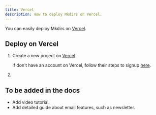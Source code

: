 ```yaml
---
title: Vercel
description: How to deploy Mkdirs on Vercel.
---
```



You can easily deploy Mkdirs on [Vercel](https://vercel.com/).

## Deploy on Vercel

<Steps>

1. Create a new project on [Vercel](https://vercel.com/)

    If don't have an account on Vercel, follow their steps to signup [here](https://vercel.com/signup).

2. 

</Steps>

## To be added in the docs

- Add video tutorial.
- Add detailed guide about email features, such as newsletter.
